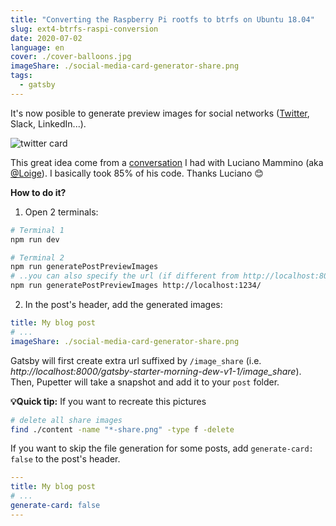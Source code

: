 ```yaml
---
title: "Converting the Raspberry Pi rootfs to btrfs on Ubuntu 18.04"
slug: ext4-btrfs-raspi-conversion
date: 2020-07-02
language: en
cover: ./cover-balloons.jpg
imageShare: ./social-media-card-generator-share.png
tags:
  - gatsby
---
```



It's now posible to generate preview images for social networks ([Twitter](https://cards-dev.twitter.com/validator), Slack, LinkedIn...).

![twitter card](./twitter-card.png)

This great idea come from a [conversation](https://twitter.com/_maxpou/status/1054106299213012992) I had with Luciano Mammino (aka [@Loige](https://twitter.com/loige)). I basically took 85% of his code. Thanks Luciano 😊


**How to do it?**

1. Open 2 terminals:
  ```bash
  # Terminal 1
  npm run dev

  # Terminal 2
  npm run generatePostPreviewImages
  # ..you can also specify the url (if different from http://localhost:8000/)
  npm run generatePostPreviewImages http://localhost:1234/
  ```
2. In the post's header, add the generated images:
  ```yaml
  title: My blog post
  # ...
  imageShare: ./social-media-card-generator-share.png
  ```

Gatsby will first create extra url suffixed by `/image_share` (i.e. *http://localhost:8000/gatsby-starter-morning-dew-v1-1/image_share*). Then, Pupetter will take a snapshot and add it to your `post` folder.

**💡Quick tip:** If you want to recreate this pictures

```bash
# delete all share images
find ./content -name "*-share.png" -type f -delete
```

If you want to skip the file generation for some posts, add `generate-card: false` to the post's header.

```yaml
---
title: My blog post
# ...
generate-card: false
---
```
